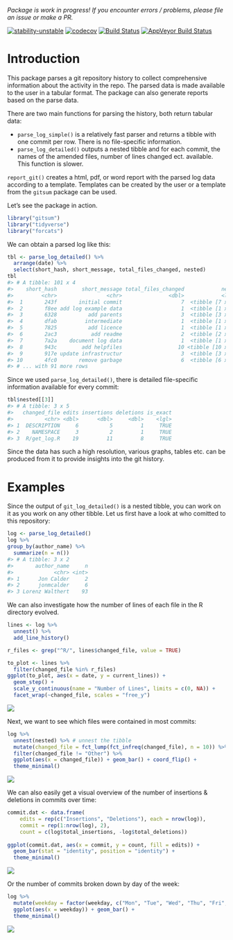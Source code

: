 
<!-- README.md is generated from README.Rmd. Please edit that file -->

*Package is work in progress\! If you encounter errors / problems,
please file an issue or make a
PR.*

[![stability-unstable](https://img.shields.io/badge/stability-unstable-yellow.svg)](https://github.com/joethorley/stability-badges#unstable)
[![codecov](https://codecov.io/gh/lorenzwalthert/gitsum/branch/master/graph/badge.svg)](https://codecov.io/gh/lorenzwalthert/gitsum)
[![Build
Status](https://travis-ci.org/lorenzwalthert/gitsum.svg?branch=master)](https://travis-ci.org/lorenzwalthert/gitsum)
[![AppVeyor Build
Status](https://ci.appveyor.com/api/projects/status/github/lorenzwalthert/gitsum?branch=master&svg=true)](https://ci.appveyor.com/project/lorenzwalthert/gitsum)

# Introduction

This package parses a git repository history to collect comprehensive
information about the activity in the repo. The parsed data is made
available to the user in a tabular format. The package can also generate
reports based on the parse data.

There are two main functions for parsing the history, both return
tabular data:

  - `parse_log_simple()` is a relatively fast parser and returns a
    tibble with one commit per row. There is no file-specific
    information.
  - `parse_log_detailed()` outputs a nested tibble and for each commit,
    the names of the amended files, number of lines changed ect.
    available. This function is slower.

`report_git()` creates a html, pdf, or word report with the parsed log
data according to a template. Templates can be created by the user or a
template from the `gitsum` package can be used.

Let’s see the package in action.

``` r
library("gitsum")
library("tidyverse")
library("forcats")
```

We can obtain a parsed log like this:

``` r
tbl <- parse_log_detailed() %>%
  arrange(date) %>%
  select(short_hash, short_message, total_files_changed, nested)
tbl 
#> # A tibble: 101 x 4
#>    short_hash        short_message total_files_changed            nested
#>         <chr>                <chr>               <dbl>            <list>
#>  1       243f       initial commit                   7  <tibble [7 x 5]>
#>  2       f8ee add log example data                   1  <tibble [1 x 5]>
#>  3       6328          add parents                   3  <tibble [3 x 5]>
#>  4       dfab         intermediate                   1  <tibble [1 x 5]>
#>  5       7825          add licence                   1  <tibble [1 x 5]>
#>  6       2ac3           add readme                   2  <tibble [2 x 5]>
#>  7       7a2a    document log data                   1  <tibble [1 x 5]>
#>  8       943c        add helpfiles                  10 <tibble [10 x 5]>
#>  9       917e update infrastructur                   3  <tibble [3 x 5]>
#> 10       4fc0       remove garbage                   6  <tibble [6 x 5]>
#> # ... with 91 more rows
```

Since we used `parse_log_detailed()`, there is detailed file-specific
information available for every commit:

``` r
tbl$nested[[3]]
#> # A tibble: 3 x 5
#>   changed_file edits insertions deletions is_exact
#>          <chr> <dbl>      <dbl>     <dbl>    <lgl>
#> 1  DESCRIPTION     6          5         1     TRUE
#> 2    NAMESPACE     3          2         1     TRUE
#> 3  R/get_log.R    19         11         8     TRUE
```

Since the data has such a high resolution, various graphs, tables etc.
can be produced from it to provide insights into the git history.

# Examples

Since the output of `git_log_detailed()` is a nested tibble, you can
work on it as you work on any other tibble. Let us first have a look at
who comitted to this repository:

``` r
log <- parse_log_detailed()
log %>%
group_by(author_name) %>%
  summarize(n = n())
#> # A tibble: 3 x 2
#>       author_name     n
#>             <chr> <int>
#> 1      Jon Calder     2
#> 2      jonmcalder     6
#> 3 Lorenz Walthert    93
```

We can also investigate how the number of lines of each file in the R
directory evolved.

``` r
lines <- log %>%
  unnest() %>%
  add_line_history()

r_files <- grep("^R/", lines$changed_file, value = TRUE)

to_plot <- lines %>%
  filter(changed_file %in% r_files)
ggplot(to_plot, aes(x = date, y = current_lines)) + 
  geom_step() + 
  scale_y_continuous(name = "Number of Lines", limits = c(0, NA)) + 
  facet_wrap(~changed_file, scales = "free_y")
```

![](README-per_file-1.png)<!-- -->

Next, we want to see which files were contained in most commits:

``` r
log %>%
  unnest(nested) %>% # unnest the tibble
  mutate(changed_file = fct_lump(fct_infreq(changed_file), n = 10)) %>%
  filter(changed_file != "Other") %>%
  ggplot(aes(x = changed_file)) + geom_bar() + coord_flip() + 
  theme_minimal()
```

![](README-ggplot1-1.png)<!-- -->

We can also easily get a visual overview of the number of insertions &
deletions in commits over time:

``` r
commit.dat <- data.frame(
    edits = rep(c("Insertions", "Deletions"), each = nrow(log)),
    commit = rep(1:nrow(log), 2),
    count = c(log$total_insertions, -log$total_deletions))
    
ggplot(commit.dat, aes(x = commit, y = count, fill = edits)) + 
  geom_bar(stat = "identity", position = "identity") +  
  theme_minimal()
```

![](README-ggplot2-1.png)<!-- -->

Or the number of commits broken down by day of the week:

``` r
log %>%
  mutate(weekday = factor(weekday, c("Mon", "Tue", "Wed", "Thu", "Fri", "Sat", "Sun"))) %>% 
  ggplot(aes(x = weekday)) + geom_bar() + 
  theme_minimal()
```

![](README-ggplot3-1.png)<!-- -->

